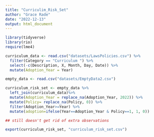 ```yaml
---
title: "Curriculim_Risk_Set"
author: "Grace Rade"
date: "2022-12-13"
output: html_document
---
```

```r
library(tidyverse)
library(rio)
require(lme4)

curriculum_data <- read.csv("datasets/LawsPolicies.csv") %>% 
  filter(Category == "Curriculum ") %>% 
  select(-c(Description, X, Month, Day, Date)) %>% 
  mutate(Adoption_Year = Year)

empty_data <- read.csv("datasets/EmptyData2.csv")

curriculum_risk_set <- empty_data %>% 
  left_join(curriculum_data)%>% 
  mutate(Adoption_Year = replace_na(Adoption_Year, 2022)) %>%
  mutate(Policy= replace_na(Policy, 0)) %>%
  filter(Adoption_Year>=Year) %>%
  mutate(adoption=ifelse(Year==Adoption_Year & Policy==1, 1, 0))

## still doesn't get rid of extra observations  

```

```r
export(curriculum_risk_set, "curriculum_risk_set.csv")
```

